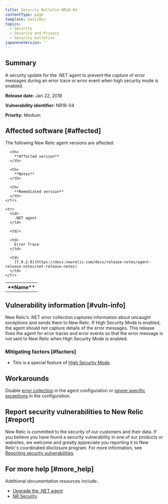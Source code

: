```yaml
---
title: Security Bulletin NR18-04
contentType: page
template: basicDoc
topics:
  - Security
  - Security and Privacy
  - Security bulletins
japaneseVersion: ''
---
```


## Summary

A security update for the .NET agent to prevent the capture of error messages during an error trace or error event when high security mode is enabled.

**Release date:** Jan 22, 2018

**Vulnerability identifier:** NR18-04

**Priority:** Medium

## Affected software [#affected]

The following New Relic agent versions are affected:

<Table>
  <tbody>
    <tr>
      <th>
        **Name**
      </th>

      <th>
        **Affected version**
      </th>

      <th>
        **Notes**
      </th>

      <th>
        **Remediated version**
      </th>
    </tr>

    <tr>
      <td>
        .NET agent
      </td>

      <td/>

      <td>
        Error Trace
      </td>

      <td>
        [7.0.2.0](https://docs.newrelic.com/docs/release-notes/agent-release-notes/net-release-notes)
      </td>
    </tr>
  </tbody>
</Table>

## Vulnerability information [#vuln-info]

New Relic’s .NET error collection captures information about uncaught exceptions and sends them to New Relic. If High Security Mode is enabled, the agent should not capture details of the error messages. This release fixes the agent for error traces and error events so that the error message is not sent to New Relic when High Security Mode is enabled.

### Mitigating factors [#factors]

* This is a special feature of [High Security Mode](https://docs.newrelic.com/docs/agents/net-agent/configuration/net-agent-configuration#high_security_mode).

## Workarounds

Disable [error collection](https://docs.newrelic.com/docs/agents/net-agent/configuration/net-agent-configuration#error_collector) in the agent configuration or [ignore specific exceptions](https://docs.newrelic.com/docs/agents/net-agent/configuration/net-agent-configuration#error-ignoreErrors) in the configuration.

## Report security vulnerabilities to New Relic [#report]

New Relic is committed to the security of our customers and their data. If you believe you have found a security vulnerability in one of our products or websites, we welcome and greatly appreciate you reporting it to New Relic's coordinated disclosure program. For more information, see [Reporting security vulnerabilities](/docs/security/new-relic-security/data-privacy/reporting-security-vulnerabilities).

## For more help [#more_help]

Additional documentation resources include:.

* [Upgrade the .NET agent](https://docs.newrelic.com/docs/agents/net-agent/installation/update-net-agent)
* [NR Security](https://newrelic.com/why-new-relic/security "Link opens in a new window.")
